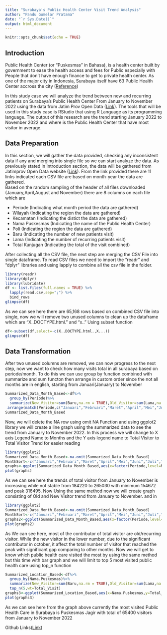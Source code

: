 ---
title: "Surabaya's Public Health Center Visit Trend Analysis"
author: "Pandu Gumelar Pratama"
date: "`r Sys.Date()`"
output: html_document
---

```{r setup, include=FALSE}
knitr::opts_chunk$set(echo = TRUE)
```

## Introduction
Public Health Center (or "Puskesmas" in Bahasa), is a health center built by government to ease the health access and fees for Public especially with People that don't have enough finance to get to private health center. As one of the major city in Indonesia, Surabaya itself have 63 Public Health Center accross the city ([Reference](https://dinkes.surabaya.go.id/portalv2/upt-dinas/puskesmas/))  

In this study case we will analyze the trend between new and recurring patients on Surabaya's Public Health Center From January to November 2022 using the data from Jatim Prov Open Data ([Link](https://opendata.jatimprov.go.id/frontend/dataset/8039/detail_ckan)). The tools that will be used in this study case is RStudio that using R Language as its programming language. The output of this research are the trend starting January 2022 to November 2022 and where is the Public Health Center that have most visitor in average.

## Data Preparation
In this section, we will gather the data provided, checking any inconsistent data if any and merging into single file so we can start analyze the data. As previously stated in Introduction section, the data will be gathered from Jatimprov Open Data website ([Link](https://opendata.jatimprov.go.id/frontend/dataset/8039/detail_ckan)). From the link provided there are 11 links indicated each CSV file are based on month-year the data are gathered.  
Based on the random sampling of the header of all files downloaded (January,April,August and November) there are 8 columns on each file which are

* Periode (Indicating what month period the data are gathered)
* Wilayah (Indicating the region the data are gathered)
* Kecamatan (Indicating the distict the data are gathered) 
* Nama Puskesmas (Indicating the name of the Public Health Center)
* Poli (Indicating the region the data are gathered)
* Baru (Indicating the number of new patients visit)
* Lama (Indicating the number of recurring patients visit)
* Total Kunjugan (Indicating the total of the visit combined)  

After collecting all the CSV file, the next step are merging the CSV File into single dataframe. To read CSV files we need to import the "readr" and "dplyr" libraries and using lapply to combine all the csv file in the folder.
```{r}
library(readr)
library(dplyr)
library(lubridate)
df <- list.files(full.names = TRUE) %>% 
  lapply(read.csv,sep=";") %>% 
  bind_rows
glimpse(df)

```
As we can see here there are 65,168 rows based on combined CSV file into single, now we will remove two unused columns to clean up the dataframe which are "X..DOCTYPE.html." and "x.." Using subset function
```{r}
df<-subset(df,select=-c(X..DOCTYPE.html.,X...))
glimpse(df)
```
## Data Transformation
After two unused columns are removed, we can now progress to the next step, now we want to check how many visits total in all surabaya based on periode/month. To do this we can use group by function combined with summarize and sum functon then arrange in custom order since the not all months are in english, starting from Januari(January) to November
```{r}
Summarized_Data_Month_Based<-df%>%
  group_by(Periode)%>%
  summarize(New_Visitor=sum(Baru,na.rm = TRUE),Old_Visitor=sum(Lama,na.rm = TRUE),Total_Visit=sum(Total.Kunjungan))%>%
 arrange(match(Periode,c("Januari","Februari","Maret","April","Mei","Juni","Juli","Agustus","September","Oktober","November")))
Summarized_Data_Month_Based
```
Now, we will delete the NA row using omit NA Function and using ggplot2 library we will create a line graph using the summarized data to see the trend from January to November 2022. In this process we will change to X axis Legend Name to Months and the Y axis legend name to Total Visitor to Total Visitor Trend for easier reading
```{r graphics,echo=FALSE}
library(ggplot2)
Summarized_Data_Month_Based<-na.omit(Summarized_Data_Month_Based)
MonthSort<-c("Januari","Februari","Maret","April","Mei","Juni","Juli","Agustus","September","Oktober","November",NA)
graphs<-ggplot(Summarized_Data_Month_Based,aes(x=factor(Periode,level=MonthSort),y=Total_Visit,group=1))+geom_line()+xlab("Months")+ylab("Total Visitor Number")+geom_text(aes(label=Total_Visit))+ggtitle("Total Visitor Trend")
plot(graphs)
```
As we can see here the trends of total visitor from January to November is increasing while not stable from 184220 to 265030 with minimum 154672 and peak 316495. Now Using the same method now we will create graph consisting of Old and New Visitor trend from January to November. and in
```{r graphics2,echo=FALSE}
library(ggplot2)
Summarized_Data_Month_Based<-na.omit(Summarized_Data_Month_Based)
MonthSort<-c("Januari","Februari","Maret","April","Mei","Juni","Juli","Agustus","September","Oktober","November",NA)
graphs2<-ggplot(Summarized_Data_Month_Based,aes(x=factor(Periode,level=MonthSort),group=1))+geom_line(aes(y=New_Visitor,color="New Visitor"))+geom_line(aes(y=Old_Visitor,color="Old Visitor"))+xlab("Months")+ylab("Total Visitor Number")+ggtitle("Total Visitor Trend")
plot(graphs2)
```


As We can see here, most of the contributor of total visitor are old/recurring visitor. While the new visitor in the lower number, due to the significant contributor in october, it affect the total number of visitor that reached the peak with significant gap comparing to other months. Now we will get to know which public health care visited the most by using the same method but this time with bar graph and we will limit to top 5 most visited public health care using top_n function


```{r graphics3,echo=FALSE}
Summarized_Location_Based<-df%>%
  group_by(Nama.Puskesmas)%>%
  summarize(New_Visitor=sum(Baru,na.rm = TRUE),Old_Visitor=sum(Lama,na.rm = TRUE),Total_Visit=sum(Total.Kunjungan))%>%
  top_n(5,wt=Total_Visit)
graphs3<-ggplot(Summarized_Location_Based,aes(x=Nama.Puskesmas,y=Total_Visit))+geom_bar(stat="identity")+geom_text(aes(label=Total_Visit))
plot(graphs3)
```


As we can see here from the graph above currently the most visited Public Health Care in Surabaya is Puskesmas Jagir with total of 65400 visitors from January to November 2022

Github Links([Link](https://github.com/pandugp-cross/01-Self-Projects/tree/main/Surabaya%20Public%20Health%20Care%20Analysis))  